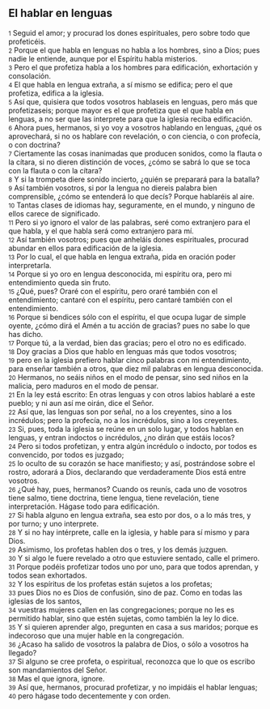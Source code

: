 == El hablar en lenguas ==

{{anchor|1}} <small>1</small> Seguid el amor; y procurad los dones espirituales, pero sobre todo que profeticéis.<br>
{{anchor|2}} <small>2</small> Porque el que habla en lenguas no habla a los hombres, sino a Dios; pues nadie le entiende, aunque por el Espíritu habla misterios.<br>
{{anchor|3}} <small>3</small> Pero el que profetiza habla a los hombres para edificación, exhortación y consolación.<br>
{{anchor|4}} <small>4</small> El que habla en lengua extraña, a sí mismo se edifica; pero el que profetiza, edifica a la iglesia.<br>
{{anchor|5}} <small>5</small> Así que, quisiera que todos vosotros hablaseis en lenguas, pero más que profetizaseis; porque mayor es el que profetiza que el que habla en lenguas, a no ser que las interprete para que la iglesia reciba edificación.<br>
{{anchor|6}} <small>6</small> Ahora pues, hermanos, si yo voy a vosotros hablando en lenguas, ¿qué os aprovechará, si no os hablare con revelación, o con ciencia, o con profecía, o con doctrina?<br>
{{anchor|7}} <small>7</small> Ciertamente las cosas inanimadas que producen sonidos, como la flauta o la cítara, si no dieren distinción de voces, ¿cómo se sabrá lo que se toca con la flauta o con la cítara?<br>
{{anchor|8}} <small>8</small> Y si la trompeta diere sonido incierto, ¿quién se preparará para la batalla?<br>
{{anchor|9}} <small>9</small> Así también vosotros, si por la lengua no diereis palabra bien comprensible, ¿cómo se entenderá lo que decís? Porque hablaréis al aire.<br>
{{anchor|10}} <small>10</small> Tantas clases de idiomas hay, seguramente, en el mundo, y ninguno de ellos carece de significado.<br>
{{anchor|11}} <small>11</small> Pero si yo ignoro el valor de las palabras, seré como extranjero para el que habla, y el que habla será como extranjero para mí.<br>
{{anchor|12}} <small>12</small> Así también vosotros; pues que anheláis dones espirituales, procurad abundar en ellos para edificación de la iglesia.<br>
{{anchor|13}} <small>13</small> Por lo cual, el que habla en lengua extraña, pida en oración poder interpretarla.<br>
{{anchor|14}} <small>14</small> Porque si yo oro en lengua desconocida, mi espíritu ora, pero mi entendimiento queda sin fruto.<br>
{{anchor|15}} <small>15</small> ¿Qué, pues? Oraré con el espíritu, pero oraré también con el entendimiento; cantaré con el espíritu, pero cantaré también con el entendimiento.<br>
{{anchor|16}} <small>16</small> Porque si bendices sólo con el espíritu, el que ocupa lugar de simple oyente, ¿cómo dirá el Amén a tu acción de gracias? pues no sabe lo que has dicho.<br>
{{anchor|17}} <small>17</small> Porque tú, a la verdad, bien das gracias; pero el otro no es edificado.<br>
{{anchor|18}} <small>18</small> Doy gracias a Dios que hablo en lenguas más que todos vosotros;<br>
{{anchor|19}} <small>19</small> pero en la iglesia prefiero hablar cinco palabras con mi entendimiento, para enseñar también a otros, que diez mil palabras en lengua desconocida.<br>
{{anchor|20}} <small>20</small> Hermanos, no seáis niños en el modo de pensar, sino sed niños en la malicia, pero maduros en el modo de pensar.<br>
{{anchor|21}} <small>21</small> En la ley está escrito: En otras lenguas y con otros labios hablaré a este pueblo; y ni aun así me oirán, dice el Señor.<br>
{{anchor|22}} <small>22</small> Así que, las lenguas son por señal, no a los creyentes, sino a los incrédulos; pero la profecía, no a los incrédulos, sino a los creyentes.<br>
{{anchor|23}} <small>23</small> Si, pues, toda la iglesia se reúne en un solo lugar, y todos hablan en lenguas, y entran indoctos o incrédulos, ¿no dirán que estáis locos?<br>
{{anchor|24}} <small>24</small> Pero si todos profetizan, y entra algún incrédulo o indocto, por todos es convencido, por todos es juzgado;<br>
{{anchor|25}} <small>25</small> lo oculto de su corazón se hace manifiesto; y así, postrándose sobre el rostro, adorará a Dios, declarando que verdaderamente Dios está entre vosotros.<br>
{{anchor|26}} <small>26</small> ¿Qué hay, pues, hermanos? Cuando os reunís, cada uno de vosotros tiene salmo, tiene doctrina, tiene lengua, tiene revelación, tiene interpretación. Hágase todo para edificación.<br>
{{anchor|27}} <small>27</small> Si habla alguno en lengua extraña, sea esto por dos, o a lo más tres, y por turno; y uno interprete.<br>
{{anchor|28}} <small>28</small> Y si no hay intérprete, calle en la iglesia, y hable para sí mismo y para Dios.<br>
{{anchor|29}} <small>29</small> Asimismo, los profetas hablen dos o tres, y los demás juzguen.<br>
{{anchor|30}} <small>30</small> Y si algo le fuere revelado a otro que estuviere sentado, calle el primero.<br>
{{anchor|31}} <small>31</small> Porque podéis profetizar todos uno por uno, para que todos aprendan, y todos sean exhortados.<br>
{{anchor|32}} <small>32</small> Y los espíritus de los profetas están sujetos a los profetas;<br>
{{anchor|33}} <small>33</small> pues Dios no es Dios de confusión, sino de paz. Como en todas las iglesias de los santos,<br>
{{anchor|34}} <small>34</small> vuestras mujeres callen en las congregaciones; porque no les es permitido hablar, sino que estén sujetas, como también la ley lo dice.<br>
{{anchor|35}} <small>35</small> Y si quieren aprender algo, pregunten en casa a sus maridos; porque es indecoroso que una mujer hable en la congregación.<br>
{{anchor|36}} <small>36</small> ¿Acaso ha salido de vosotros la palabra de Dios, o sólo a vosotros ha llegado?<br>
{{anchor|37}} <small>37</small> Si alguno se cree profeta, o espiritual, reconozca que lo que os escribo son mandamientos del Señor.<br>
{{anchor|38}} <small>38</small> Mas el que ignora, ignore.<br>
{{anchor|39}} <small>39</small> Así que, hermanos, procurad profetizar, y no impidáis el hablar lenguas;<br>
{{anchor|40}} <small>40</small> pero hágase todo decentemente y con orden.<br>
